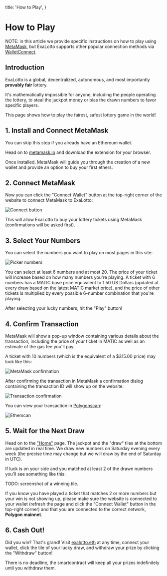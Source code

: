   title: 'How to Play',
}

# How to Play

NOTE: in this article we provide specific instructions on how to play using
[MetaMask](https://metamask.io/), but ExaLotto supports other popular connection methods via
[WalletConnect](https://walletconnect.com/).

## Introduction

ExaLotto is a global, decentralized, autonomous, and most importantly **provably fair** lottery.

It's mathematically impossible for anyone, including the people operating the lottery, to steal the
jackpot money or bias the drawn numbers to favor specific players.

This page shows how to play the fairest, safest lottery game in the world!

## 1. Install and Connect MetaMask

You can skip this step if you already have an Ethereum wallet.

Head on to [metamask.io](https://metamask.io/) and download the extension for your browser.

Once installed, MetaMask will guide you through the creation of a new wallet and provide an option
to buy your first ethers.

## 2. Connect MetaMask

Now you can click the "Connect Wallet" button at the top-right corner of the website to connect
MetaMask to ExaLotto:

![Connect button](/images/connect.png)

This will allow ExaLotto to buy your lottery tickets using MetaMask (confirmations will be asked
first).

## 3. Select Your Numbers

You can select the numbers you want to play on most pages in this site:

![Picker numbers](/images/picker_numbers.png)

You can select at least 6 numbers and at most 20. The price of your ticket will increase based on
how many numbers you're playing. A ticket with 6 numbers has a MATIC base price equivalent to 1.50
US Dollars (updated at every draw based on the latest MATIC market price), and the price of other
tickets is multiplied by every possible 6-number combination that you're playing.

After selecting your lucky numbers, hit the "Play" button!

## 4. Confirm Transaction

MetaMask will show a pop-up window containing various details about the transaction, including the
price of your ticket in MATIC as well as an estimate of the gas fee you'll pay.

A ticket with 10 numbers (which is the equivalent of a $315.00 price) may look like this:

![MetaMask confirmation](/images/metamask_confirmation.png)

After confirming the transaction in MetaMask a confirmation dialog containing the transaction ID
will show up on the website:

![Transaction confirmation](/images/transaction_confirmation.png)

You can view your transaction in [Polygonscan](https://polygonscan.com/):

![Etherscan](/images/etherscan.png)

## 5. Wait for the Next Draw

Head on to the ["Home"](/) page. The jackpot and the "draw" tiles at the bottom are updated in real
time. We draw new numbers on Saturday evening every week (the precise time may change but we will
draw by the end of Saturday in UTC).

If luck is on your side and you matched at least 2 of the drawn numbers you'll see something like
this:

TODO: screenshot of a winning tile.

If you know you have played a ticket that matches 2 or more numbers but your win is not showing up,
please make sure the website is connected to your wallet (refresh the page and click the "Connect
Wallet" button in the top-right corner) and that you are connected to the correct network,
**Polygon mainnet**.

## 6. Cash Out!

Did you win? That's grand! Visit [exalotto.eth](https://exalotto.eth.limo/) at any time, connect
your wallet, click the tile of your lucky draw, and withdraw your prize by clicking the "Withdraw"
button!

There is no deadline, the smartcontract will keep all your prizes indefinitely until you withdraw
them.



